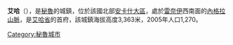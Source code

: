 '''艾哈'''（{{lang-es|Aija}}），是[[秘魯|秘魯]]的城鎮，位於該國北部[[安卡什大區|安卡什大區]]，處於[[雷奈伊|雷奈伊]]西南面的[[內格拉山脈|內格拉山脈]]，是[[艾哈省|艾哈省]]的首府，該城鎮海拔高度3,363米，2005年人口1,270。

{{Coord|9|46|S|77|38|W|display=title|region:PE_type:city_source:GNS-enwiki}}

{{Peru-geo-stub}}
[[Category:秘魯城市|Category:秘魯城市]]